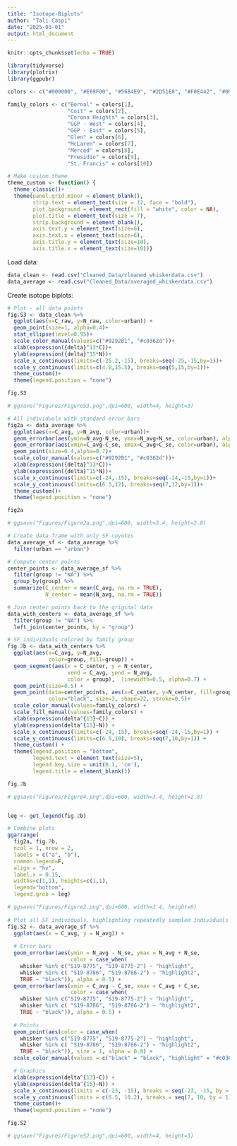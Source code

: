 ```yaml
---
title: "Isotope-Biplots"
author: "Tali Caspi"
date: "2025-03-01"
output: html_document
---
```


```r
knitr::opts_chunk$set(echo = TRUE)

library(tidyverse)
library(plotrix)
library(ggpubr)

colors <- c("#000000", "#E69F00", "#56B4E9", "#2D51E8", "#F0E442", "#009E73", "#D55E00", "#7D2355", "#1A4A08","#4A107F")

family_colors <- c("Bernal" = colors[1],
                   "Coit" = colors[2],
                   "Corona Heights" = colors[3],
                   "GGP - West" = colors[4],
                   "GGP - East" = colors[5],
                   "Glen" = colors[6],
                   "McLaren" = colors[7],
                   "Merced" = colors[8],
                   "Presidio" = colors[9],
                   "St. Francis" = colors[10])

# Make custom theme
theme_custom <- function() {
  theme_classic()+
  theme(panel.grid.minor = element_blank(),
        strip.text = element_text(size = 12, face = "bold"),
        plot.background = element_rect(fill = "white", color = NA),
        plot.title = element_text(size = 7),
        strip.background = element_blank(),
        axis.text.y = element_text(size=6),
        axis.text.x = element_text(size=6),
        axis.title.y = element_text(size=10),
        axis.title.x = element_text(size=10))}
```


Load data:
```r
data_clean <- read.csv("Cleaned_Data/cleaned_whiskerdata.csv")
data_average <- read.csv("Cleaned_Data/averaged_whiskerdata.csv")
```

Create isotope biplots:

```r
# Plot - all data points
fig.S3 <- data_clean %>% 
  ggplot(aes(x=C_raw, y=N_raw, color=urban)) +
  geom_point(size=1, alpha=0.4)+
  stat_ellipse(level=0.95)+
  scale_color_manual(values=c("#9292B1", "#c0362d"))+
  xlab(expression({delta}^13*C))+
  ylab(expression({delta}^15*N))+
  scale_x_continuous(limits=c(-25.2,-15), breaks=seq(-25,-15,by=1))+
  scale_y_continuous(limits=c(4.8,15.5), breaks=seq(5,15,by=1))+
  theme_custom()+
  theme(legend.position = "none")

fig.S3

# ggsave("Figures/FigureS3.png",dpi=600, width=4, height=3)

# All individuals with standard error bars
fig2a <- data_average %>% 
  ggplot(aes(x=C_avg, y=N_avg, color=urban))+
  geom_errorbar(aes(ymin=N_avg-N_se, ymax=N_avg+N_se, color=urban), alpha=0.7)+
  geom_errorbar(aes(xmin=C_avg-C_se, xmax=C_avg+C_se, color=urban), alpha=0.7)+
  geom_point(size=0.4,alpha=0.7)+
  scale_color_manual(values=c("#9292B1", "#c0362d"))+
  xlab(expression({delta}^13*C))+
  ylab(expression({delta}^15*N))+
  scale_x_continuous(limits=c(-24,-15), breaks=seq(-24,-15,by=1))+
  scale_y_continuous(limits=c(6.5,12), breaks=seq(7,12,by=1))+
  theme_custom()+
  theme(legend.position = "none")

fig2a

# ggsave("Figures/Figure2a.png",dpi=600, width=3.4, height=2.8)

# Create data frame with only SF coyotes
data_average_sf <- data_average %>% 
  filter(urban == "urban")

# Compute center points
center_points <- data_average_sf %>%
  filter(group != "NA") %>%
  group_by(group) %>%
  summarize(C_center = mean(C_avg, na.rm = TRUE),
            N_center = mean(N_avg, na.rm = TRUE))

# Join center points back to the original data
data_with_centers <- data_average_sf %>%
  filter(group != "NA") %>%
  left_join(center_points, by = "group")

# SF individuals colored by family group
fig.2b <- data_with_centers %>% 
  ggplot(aes(x=C_avg, y=N_avg, 
             color=group, fill=group)) +
  geom_segment(aes(x = C_center, y = N_center, 
                   xend = C_avg, yend = N_avg, 
                   color = group),  linewidth=0.5, alpha=0.7) + 
  geom_point(size=0.5) +  
  geom_point(data=center_points, aes(x=C_center, y=N_center, fill=group), 
             color="black", size=3, shape=22, stroke=0.5)+  
  scale_color_manual(values=family_colors) +
  scale_fill_manual(values=family_colors) +
  xlab(expression(delta^{13}~C)) +
  ylab(expression(delta^{15}~N)) +
  scale_x_continuous(limits=c(-24,-15), breaks=seq(-24,-15,by=1)) +
  scale_y_continuous(limits=c(6.5,10), breaks=seq(7,10,by=1)) +
  theme_custom() +
  theme(legend.position = "bottom",
        legend.text = element_text(size=5),
        legend.key.size = unit(0.1, 'cm'),
        legend.title = element_blank())

fig.2b

# ggsave("Figures/Figure4.png",dpi=600, width=3.4, height=2.8)


leg <- get_legend(fig.2b)

# Combine plots
ggarrange(
  fig2a, fig.2b,
  ncol = 1, nrow = 2, 
  labels = c("a", "b"),
  common.legend=F,
  align = "hv",
  label.x = 0.15,
  widths=c(1,1), heights=c(1,1),
  legend="bottom",
  legend.grob = leg)

# ggsave("Figures/Figure2.png",dpi=600, width=3.4, height=6)
 
# Plot all SF individuals, highlighting repeatedly sampled individuals
fig.S2 <- data_average_sf %>% 
  ggplot(aes(x = C_avg, y = N_avg)) +
  
  # Error bars
  geom_errorbar(aes(ymin = N_avg - N_se, ymax = N_avg + N_se,
                    color = case_when(
    whisker %in% c("S19-8775", "S19-8775-2") ~ "highlight",
    whisker %in% c( "S19-8786", "S19-8786-2") ~ "highlight2",
    TRUE ~ "black")), alpha = 0.5) +
  geom_errorbar(aes(xmin = C_avg - C_se, xmax = C_avg + C_se,
                    color = case_when(
    whisker %in% c("S19-8775", "S19-8775-2") ~ "highlight",
    whisker %in% c( "S19-8786", "S19-8786-2") ~ "highlight2",
    TRUE ~ "black")), alpha = 0.5) +
  
  # Points
  geom_point(aes(color = case_when(
    whisker %in% c("S19-8775", "S19-8775-2") ~ "highlight",
    whisker %in% c( "S19-8786", "S19-8786-2") ~ "highlight2",
    TRUE ~ "black")), size = 1, alpha = 0.8) +
  scale_color_manual(values = c("black" = "black", "highlight" = "#c0362d", "highlight2" = "darkgreen")) +

  # Graphics
  xlab(expression(delta^{13}~C)) +
  ylab(expression(delta^{15}~N)) +
  scale_x_continuous(limits = c(-23, -15), breaks = seq(-23, -15, by = 1)) +
  scale_y_continuous(limits = c(6.5, 10.2), breaks = seq(7, 10, by = 1)) +
  theme_custom()+
  theme(legend.position = "none")

fig.S2

# ggsave("Figures/FigureS2.png",dpi=600, width=4, height=3)
```
